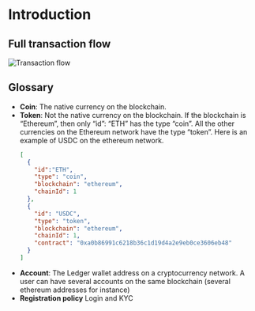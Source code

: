 
# Introduction

## Full transaction flow

<Zoom>
    <img
      alt="Transaction flow"
      src="/live-app-flow.png"
    />
</Zoom>


## Glossary

- **Coin**: The native currency on the blockchain.
- **Token**: Not the native currency on the blockchain. If the blockchain is “Ethereum”, then only “id”: “ETH” has the type “coin”. All the other currencies on the Ethereum network have the type “token”. Here is an example of USDC on the ethereum network. 
  ```json copy
  [
    {
      "id":"ETH",
      "type": "coin",
      "blockchain": "ethereum",
      "chainId": 1
    },
    {
      "id": "USDC",
      "type": "token",
      "blockchain": "ethereum",
      "chainId": 1,
      "contract": "0xa0b86991c6218b36c1d19d4a2e9eb0ce3606eb48"
    }   
  ]
  ```
- **Account**: The Ledger wallet address on a cryptocurrency network. A user can have several accounts on the same blockchain (several ethereum addresses for instance)
- **Registration policy** Login and KYC
